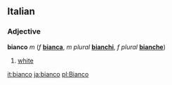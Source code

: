 ==Italian==
===Adjective===
'''bianco''' ''m'' (''f'' '''[[bianca]]''', ''m plural'' '''[[bianchi]]''', ''f plural'' '''[[bianche]]''')

#[[white]]

[[it:bianco]]
[[ja:bianco]]
[[pl:Bianco]]